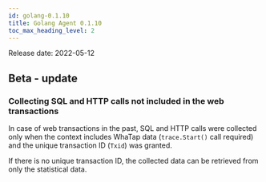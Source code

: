 ```yaml
---
id: golang-0.1.10
title: Golang Agent 0.1.10
toc_max_heading_level: 2
---
```



Release date: 2022-05-12

## Beta - update

### Collecting SQL and HTTP calls not included in the web transactions

In case of web transactions in the past, SQL and HTTP calls were collected only when the context includes WhaTap data (`trace.Start()` call required) and the unique transaction ID (`Txid`) was granted. 

If there is no unique transaction ID, the collected data can be retrieved from only the statistical data.
